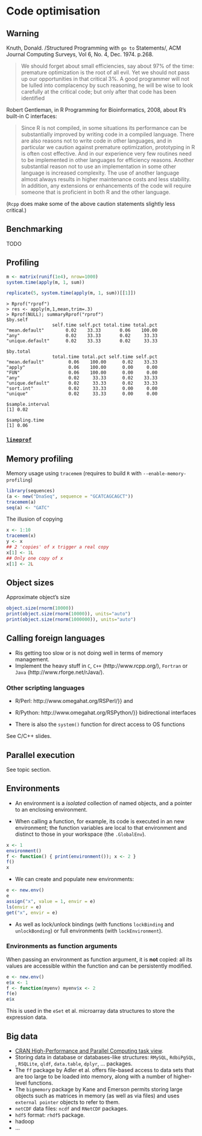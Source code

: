 Code optimisation
===============

## Warning

Knuth, Donald. /Structured Programming with `go to` Statements/, ACM
Journal Computing Surveys, Vol 6, No. 4, Dec. 1974. p.268.

> We should forget about small efficiencies, say about 97% of the
> time: premature optimization is the root of all evil. Yet we should
> not pass up our opportunities in that critical 3%. A good programmer
> will not be lulled into complacency by such reasoning, he will be
> wise to look carefully at the critical code; but only after that
> code has been identified


Robert Gentleman, in R Programming for Bioinformatics, 2008,
about R's built-in C interfaces:

> Since R is not compiled, in some situations its performance can be
> substantially improved by writing code in a compiled language. There
> are also reasons not to write code in other languages, and in
> particular we caution against premature optimization, prototyping in
> R is often cost effective. And in our experience very few routines
> need to be implemented in other languages for efficiency
> reasons. Another substantial reason not to use an implementation in
> some other language is increased complexity. The use of another
> language almost always results in higher maintenance costs and less
> stability. In addition, any extensions or enhancements of the code
> will require someone that is proficient in both R and the other
> language.

(`Rcpp` does make some of the above caution statements slightly less
critical.)

## Benchmarking

TODO

## Profiling 

```r
m <- matrix(runif(1e4), nrow=1000)
system.time(apply(m, 1, sum))
```

```r
replicate(5, system.time(apply(m, 1, sum))[[1]])
```


```
> Rprof("rprof")
> res <- apply(m,1,mean,trim=.3)
> Rprof(NULL); summaryRprof("rprof")
$by.self
                 self.time self.pct total.time total.pct
"mean.default"        0.02    33.33       0.06    100.00
"any"                 0.02    33.33       0.02     33.33
"unique.default"      0.02    33.33       0.02     33.33

$by.total
                 total.time total.pct self.time self.pct
"mean.default"         0.06    100.00      0.02    33.33
"apply"                0.06    100.00      0.00     0.00
"FUN"                  0.06    100.00      0.00     0.00
"any"                  0.02     33.33      0.02    33.33
"unique.default"       0.02     33.33      0.02    33.33
"sort.int"             0.02     33.33      0.00     0.00
"unique"               0.02     33.33      0.00     0.00

$sample.interval
[1] 0.02

$sampling.time
[1] 0.06
```

### [`lineprof`](https://github.com/hadley/lineprof)


## Memory profiling


Memory usage using `tracemem` (requires to build `R` with `--enable-memory-profiling`)

```r
library(sequences)
(a <- new("DnaSeq", sequence = "GCATCAGCAGCT"))
tracemem(a)
seq(a) <- "GATC"
```

The illusion of copying

```r
x <- 1:10
tracemem(x)
y <- x 
## 2 'copies' of x trigger a real copy
x[1] <- 1L
## Only one copy of x
x[1] <- 2L

```

## Object sizes

Approximate object's size

```r
object.size(rnorm(10000))
print(object.size(rnorm(10000)), units="auto")
print(object.size(rnorm(1000000)), units="auto")
```

## Calling foreign languages

- Ris getting too slow or is not doing well in terms of memory management.
- Implement the heavy stuff in `C`, `C++` (http://www.rcpp.org/), `Fortran` or  `Java` (http://www.rforge.net/rJava/).


### Other scripting languages
- R/Perl: http://www.omegahat.org/RSPerl/}} and 
- R/Python: http://www.omegahat.org/RSPython/}} bidirectional interfaces

- There is also the `system()` function for direct access to OS functions

See C/C++ slides.


## Parallel execution

  See topic section.


## Environments

- An environment is a *isolated* collection of named objects, and a
  pointer to an enclosing environment.

- When calling a function, for example, its code is executed in an new
  environment; the function variables are local to that environment
  and distinct to those in your workspace (the `.GlobalEnv`).

```r
x <- 1
environment()
f <- function() { print(environment()); x <- 2 }
f()
x
```


- We can create and populate new environments:
```r
e <- new.env()
e
assign("x", value = 1, envir = e)
ls(envir = e)
get("x", envir = e)
```

- As well as lock/unlock bindings (with functions `lockBinding` and
  `unlockBonding`) or full environments (with `lockEnvironment`).

### Environments as function arguments

When passing an environment as function argument, it is **not**
copied: all its values are accessible within the function and can be
persistently modified.

```r
e <- new.env()
e$x <- 1
f <- function(myenv) myenv$x <- 2
f(e)
e$x
```

This is used in the `eSet` et al. microarray data structures to store the expression data.

## Big data

- [CRAN High-Performance and Parallel Computing task view](http://cran.r-project.org/web/views/HighPerformanceComputing.html).
- Storing data in database or databases-like structures: `RMySQL`,
      `RdbiPgSQL`, \ldots, `RSQLite`, `qldf`, `data.table`, `dplyr`,
      ... packages.
- The `ff` package by Adler et al. offers file-based access to data
  sets that are too large to be loaded into memory, along with a
  number of higher-level functions.
- The `bigmemory` package by Kane and Emerson permits storing large
  objects such as matrices in memory (as well as via files) and uses
  `external pointer` objects to refer to them.
- `netCDF` data files: `ncdf` and `RNetCDF` packages.
- `hdf5` format: `rhdf5` package.
- hadoop
- ...


